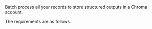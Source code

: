 Batch process all your records to store structured outputs in a Chroma account.

The requirements are as follows.


<SharedChroma />
<SharedChromaCLIAPI />

